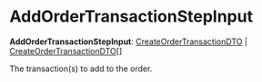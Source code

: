 
# AddOrderTransactionStepInput

 **AddOrderTransactionStepInput**: [CreateOrderTransactionDTO](../../../order/interfaces/order.CreateOrderTransactionDTO/page.mdx) \| [CreateOrderTransactionDTO](../../../order/interfaces/order.CreateOrderTransactionDTO/page.mdx)[]

The transaction(s) to add to the order.
